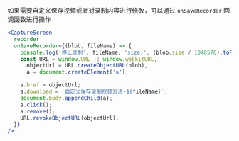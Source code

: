 如果需要自定义保存视频或者对录制内容进行修改，可以通过 `onSaveRecorder` 回调函数进行操作

```jsx
<CaptureScreen
  recorder
  onSaveRecorder={(blob, fileName) => {
    console.log('停止录制', fileName, 'size:', (blob.size / 1048576).toFixed(2) + 'mb');
    const URL = window.URL || window.webkitURL,
      objectUrl = URL.createObjectURL(blob),
      a = document.createElement('a');

    a.href = objectUrl;
    a.download = `自定义保存录制视频方法-${fileName}`;
    document.body.appendChild(a);
    a.click();
    a.remove();
    URL.revokeObjectURL(objectUrl);
  }}
/>
```
